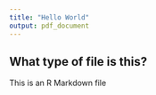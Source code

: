 ```yaml
---
title: "Hello World"
output: pdf_document
---
```


## What type of file is this?

This is an R Markdown file